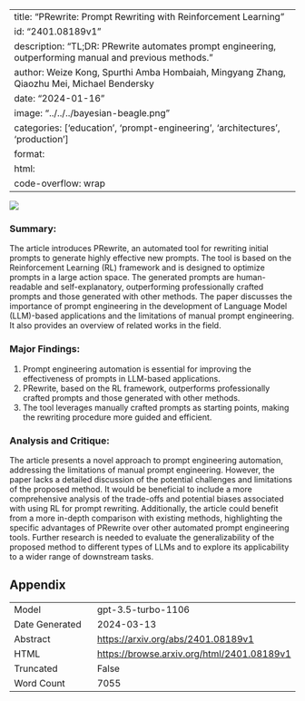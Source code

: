
---
title: "PRewrite: Prompt Rewriting with Reinforcement Learning"
id: "2401.08189v1"
description: "TL;DR: PRewrite automates prompt engineering, outperforming manual and previous methods."
author: Weize Kong, Spurthi Amba Hombaiah, Mingyang Zhang, Qiaozhu Mei, Michael Bendersky
date: "2024-01-16"
image: "../../../bayesian-beagle.png"
categories: ['education', 'prompt-engineering', 'architectures', 'production']
format:
  html:
    code-overflow: wrap
---

![](../../../bayesian-beagle.png)

### **Summary:**
The article introduces PRewrite, an automated tool for rewriting initial prompts to generate highly effective new prompts. The tool is based on the Reinforcement Learning (RL) framework and is designed to optimize prompts in a large action space. The generated prompts are human-readable and self-explanatory, outperforming professionally crafted prompts and those generated with other methods. The paper discusses the importance of prompt engineering in the development of Language Model (LLM)-based applications and the limitations of manual prompt engineering. It also provides an overview of related works in the field.

### **Major Findings:**
1. Prompt engineering automation is essential for improving the effectiveness of prompts in LLM-based applications.
2. PRewrite, based on the RL framework, outperforms professionally crafted prompts and those generated with other methods.
3. The tool leverages manually crafted prompts as starting points, making the rewriting procedure more guided and efficient.

### **Analysis and Critique:**
The article presents a novel approach to prompt engineering automation, addressing the limitations of manual prompt engineering. However, the paper lacks a detailed discussion of the potential challenges and limitations of the proposed method. It would be beneficial to include a more comprehensive analysis of the trade-offs and potential biases associated with using RL for prompt rewriting. Additionally, the article could benefit from a more in-depth comparison with existing methods, highlighting the specific advantages of PRewrite over other automated prompt engineering tools. Further research is needed to evaluate the generalizability of the proposed method to different types of LLMs and to explore its applicability to a wider range of downstream tasks.

## Appendix

|          |          |
|----------|----------|
| Model     | gpt-3.5-turbo-1106       |
| Date Generated     | 2024-03-13       |
| Abstract | [https://arxiv.org/abs/2401.08189v1](https://arxiv.org/abs/2401.08189v1)        |
| HTML     | [https://browse.arxiv.org/html/2401.08189v1](https://browse.arxiv.org/html/2401.08189v1)       |
| Truncated       | False       |
| Word Count       | 7055       |